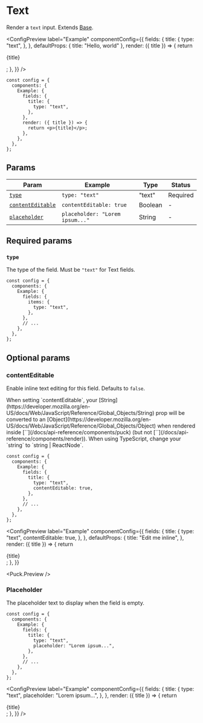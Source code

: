 
# Text

Render a `text` input. Extends [Base](base).

<ConfigPreview
  label="Example"
  componentConfig={{
    fields: {
      title: {
        type: "text",
      },
    },
    defaultProps: { title: "Hello, world" },
    render: ({ title }) => {
      return <p>{title}</p>;
    },
  }}
/>

```tsx showLineNumbers copy {5-7}
const config = {
  components: {
    Example: {
      fields: {
        title: {
          type: "text",
        },
      },
      render: ({ title }) => {
        return <p>{title}</p>;
      },
    },
  },
};
```

## Params

| Param                                 | Example                         | Type    | Status   |
| ------------------------------------- | ------------------------------- | ------- | -------- |
| [`type`](#type)                       | `type: "text"`                  | "text"  | Required |
| [`contentEditable`](#contentEditable) | `contentEditable: true`         | Boolean | -        |
| [`placeholder`](#placeholder)         | `placeholder: "Lorem ipsum..."` | String  | -        |

## Required params

### `type`

The type of the field. Must be `"text"` for Text fields.

```tsx showLineNumbers copy {6}
const config = {
  components: {
    Example: {
      fields: {
        items: {
          type: "text",
        },
      },
      // ...
    },
  },
};
```

## Optional params

### contentEditable

Enable inline text editing for this field. Defaults to `false`.

<Callout type="warning">
  When setting `contentEditable`, your [String](https://developer.mozilla.org/en-US/docs/Web/JavaScript/Reference/Global_Objects/String) prop will be converted to an [Object](https://developer.mozilla.org/en-US/docs/Web/JavaScript/Reference/Global_Objects/Object) when rendered inside [`<Puck>`](/docs/api-reference/components/puck) (but not [`<Render>`](/docs/api-reference/components/render)). When using TypeScript, change your `string` to  `string | ReactNode`.
</Callout>

```tsx showLineNumbers copy {7}
const config = {
  components: {
    Example: {
      fields: {
        title: {
          type: "text",
          contentEditable: true,
        },
      },
      // ...
    },
  },
};
```

<ConfigPreview
  label="Example"
  componentConfig={{
    fields: {
      title: {
        type: "text",
        contentEditable: true,
      },
    },
    defaultProps: {
      title: "Edit me inline",
    },
    render: ({ title }) => {
      return <div>{title}</div>;
    },
  }}
>
  <Puck.Preview />
</ConfigPreview>

### Placeholder

The placeholder text to display when the field is empty.

```tsx showLineNumbers copy {7}
const config = {
  components: {
    Example: {
      fields: {
        title: {
          type: "text",
          placeholder: "Lorem ipsum...",
        },
      },
      // ...
    },
  },
};
```

<ConfigPreview
  label="Example"
  componentConfig={{
    fields: {
      title: {
        type: "text",
        placeholder: "Lorem ipsum...",
      },
    },
    render: ({ title }) => {
      return <div>{title}</div>;
    },
  }}
/>
